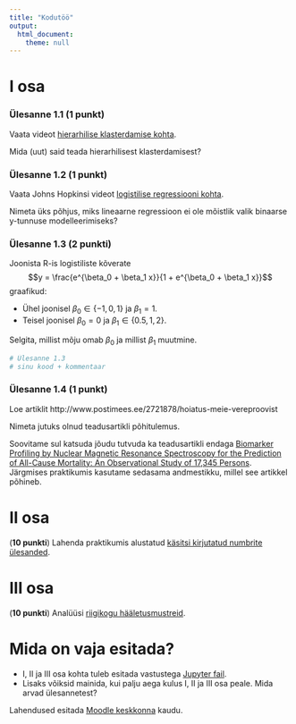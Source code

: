 ```yaml
---
title: "Kodutöö"
output: 
  html_document:
    theme: null
---
```


# I osa

### Ülesanne 1.1 (**1 punkt**) 
Vaata videot [hierarhilise klasterdamise kohta](https://www.youtube.com/watch?v=7xHsRkOdVwo&ab_channel=StatQuestwithJoshStarmer).

Mida (uut) said teada hierarhilisest klasterdamisest?

### Ülesanne 1.2 (**1 punkt**) 
Vaata Johns Hopkinsi videot [logistilise regressiooni kohta](https://www.youtube.com/watch?v=79q9avsyG9Y).

Nimeta üks põhjus, miks lineaarne regressioon ei ole mõistlik valik binaarse y-tunnuse modelleerimiseks?

### Ülesanne 1.3 (**2 punkti**) 
Joonista R-is logistiliste kõverate 
$$y = \frac{e^{\beta_0 + \beta_1 x}}{1 + e^{\beta_0 + \beta_1 x}}$$
graafikud:

* Ühel joonisel $\beta_0 \in \{-1, 0, 1\}$ ja $\beta_1 = 1$.
* Teisel joonisel $\beta_0 = 0$ ja $\beta_1 \in \{0.5, 1, 2\}$. 

Selgita, millist mõju omab $\beta_0$ ja millist $\beta_1$ muutmine. 

```r
# Ülesanne 1.3
# sinu kood + kommentaar

```



### Ülesanne 1.4 (**1 punkt**) 
Loe artiklit http://www.postimees.ee/2721878/hoiatus-meie-vereproovist

Nimeta jutuks olnud teadusartikli põhitulemus. 

Soovitame sul katsuda jõudu tutvuda ka teadusartikli endaga [Biomarker Profiling by Nuclear Magnetic Resonance Spectroscopy for the Prediction of All-Cause Mortality: An Observational Study of 17,345 Persons](http://journals.plos.org/plosmedicine/article?id=10.1371/journal.pmed.1001606). Järgmises praktikumis kasutame sedasama andmestikku, millel see artikkel põhineb. 

# II osa

(**10 punkti**) Lahenda praktikumis alustatud [käsitsi kirjutatud numbrite ülesanded](../praktikum6_numbrid).

# III osa

(**10 punkti**) Analüüsi [riigikogu hääletusmustreid](../praktikum6_polaarsus). 


# Mida on vaja esitada?

* I, II ja III osa kohta tuleb esitada vastustega [Jupyter fail](../kodutood/kodutoo6.ipynb).
* Lisaks võiksid mainida, kui palju aega kulus I, II ja III osa peale. Mida arvad ülesannetest?


Lahendused esitada [Moodle keskkonna](https://moodle.ut.ee/course/view.php?id=8013#section-1) kaudu.
